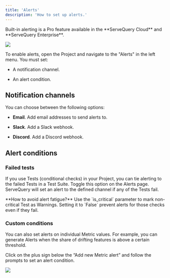 ```yaml
---
title: 'Alerts'
description: 'How to set up alerts.'
---
```


<Check>
  Built-in alerting is a Pro feature available in the **ServeQuery Cloud** and **ServeQuery Enterprise**.
</Check>

![](/images/alerts.png)

To enable alerts, open the Project and navigate to the "Alerts" in the left menu. You must set:

* A notification channel.

* An alert condition.

## Notification channels

You can choose between the following options:

* **Email**. Add email addresses to send alerts to.

* **Slack**. Add a Slack webhook.

* **Discord**. Add a Discord webhook.

## Alert conditions

### Failed tests

If you use Tests (conditional checks) in your Project, you can tie alerting to the failed Tests in a Test Suite. Toggle this option on the Alerts page. ServeQuery will set an alert to the defined channel if any of the Tests fail.

<Tip>
  **How to avoid alert fatigue?** Use the `is_critical` parameter to mark non-critical Test as Warnings. Setting it to `False` prevent alerts for those checks even if they fail.
</Tip>

### Custom conditions

You can also set alerts on individual Metric values. For example, you can generate Alerts when the share of drifting features is above a certain threshold.

Click on the plus sign below the “Add new Metric alert” and follow the prompts to set an alert condition.

![](../.gitbook/assets/cloud/alerts.png)